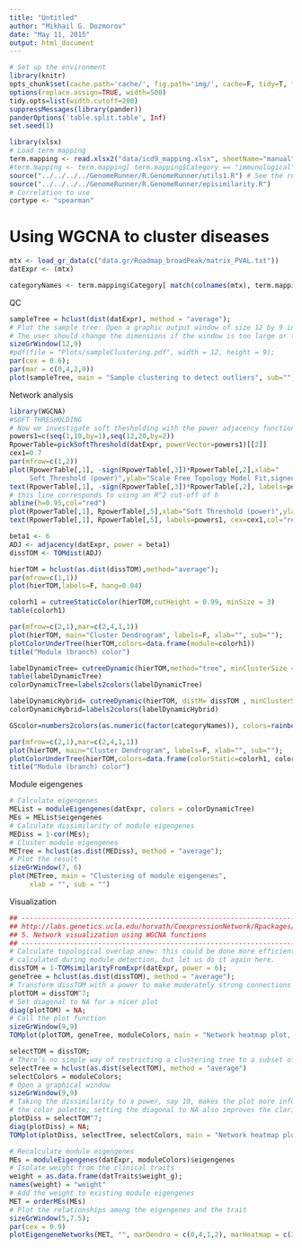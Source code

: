 ```yaml
---
title: "Untitled"
author: "Mikhail G. Dozmorov"
date: "May 11, 2015"
output: html_document
---
```

```r
# Set up the environment
library(knitr) 
opts_chunk$set(cache.path='cache/', fig.path='img/', cache=F, tidy=T, fig.keep='high', dpi=100,  echo=F, autodep=T, width=200, warning=FALSE, comment=NA)
options(replace.assign=TRUE, width=500)
tidy.opts=list(width.cutoff=200)
suppressMessages(library(pander))
panderOptions('table.split.table', Inf)
set.seed(1)
```

```r
library(xlsx)
# Load term mapping
term.mapping <- read.xlsx2("data/icd9_mapping.xlsx", sheetName="manual")
#term.mapping <- term.mapping[ term.mapping$Category == "immunological", ]
source("../../../../GenomeRunner/R.GenomeRunner/utils1.R") # See the required packages there
source("../../../../GenomeRunner/R.GenomeRunner/episimilarity.R")
# Correlation to use
cortype <- "spearman"
```

Using WGCNA to cluster diseases
===

```r
mtx <- load_gr_data(c("data.gr/Roadmap_broadPeak/matrix_PVAL.txt"))
datExpr <- (mtx)

categoryNames <- term.mapping$Category[ match(colnames(mtx), term.mapping$Name) ]
```

QC 

```r
sampleTree = hclust(dist(datExpr), method = "average");
# Plot the sample tree: Open a graphic output window of size 12 by 9 inches
# The user should change the dimensions if the window is too large or too small.
sizeGrWindow(12,9)
#pdf(file = "Plots/sampleClustering.pdf", width = 12, height = 9);
par(cex = 0.6);
par(mar = c(0,4,2,0))
plot(sampleTree, main = "Sample clustering to detect outliers", sub="", xlab="", cex.lab = 1.5, cex.axis = 1.5, cex.main = 2)
```

Network analysis

```r
library(WGCNA)
#SOFT THRESHOLDING
# Now we investigate soft thesholding with the power adjacency function
powers1=c(seq(1,10,by=1),seq(12,20,by=2))
RpowerTable=pickSoftThreshold(datExpr, powerVector=powers1)[[2]]
cex1=0.7
par(mfrow=c(1,2))
plot(RpowerTable[,1], -sign(RpowerTable[,3])*RpowerTable[,2],xlab="
     Soft Threshold (power)",ylab="Scale Free Topology Model Fit,signed R^2",type="n")
text(RpowerTable[,1], -sign(RpowerTable[,3])*RpowerTable[,2], labels=powers1,cex=cex1,col="red")
# this line corresponds to using an R^2 cut-off of h
abline(h=0.95,col="red")
plot(RpowerTable[,1], RpowerTable[,5],xlab="Soft Threshold (power)",ylab="Mean Connectivity", type="n")
text(RpowerTable[,1], RpowerTable[,5], labels=powers1, cex=cex1,col="red")

beta1 <- 6
ADJ <- adjacency(datExpr, power = beta1)
dissTOM <- TOMdist(ADJ)

hierTOM = hclust(as.dist(dissTOM),method="average");
par(mfrow=c(1,1))
plot(hierTOM,labels=F, hang=0.04)

colorh1 = cutreeStaticColor(hierTOM,cutHeight = 0.99, minSize = 3)
table(colorh1)

par(mfrow=c(2,1),mar=c(2,4,1,1))
plot(hierTOM, main="Cluster Dendrogram", labels=F, xlab="", sub="");
plotColorUnderTree(hierTOM,colors=data.frame(module=colorh1))
title("Module (branch) color")

labelDynamicTree= cutreeDynamic(hierTOM,method="tree", minClusterSize = 3)
table(labelDynamicTree)
colorDynamicTree=labels2colors(labelDynamicTree)

labelDynamicHybrid= cutreeDynamic(hierTOM, distM= dissTOM , minClusterSize = 3)
colorDynamicHybrid=labels2colors(labelDynamicHybrid)

GScolor=numbers2colors(as.numeric(factor(categoryNames)), colors=rainbow(length(unique(categoryNames))))

par(mfrow=c(2,1),mar=c(2,4,1,1))
plot(hierTOM, main="Cluster Dendrogram", labels=F, xlab="", sub="");
plotColorUnderTree(hierTOM,colors=data.frame(colorStatic=colorh1, colorDynamicTree, colorDynamicHybrid, GScolor))
title("Module (branch) color")
```

Module eigengenes

```r
# Calculate eigengenes
MEList = moduleEigengenes(datExpr, colors = colorDynamicTree)
MEs = MEList$eigengenes
# Calculate dissimilarity of module eigengenes
MEDiss = 1-cor(MEs);
# Cluster module eigengenes
METree = hclust(as.dist(MEDiss), method = "average");
# Plot the result
sizeGrWindow(7, 6)
plot(METree, main = "Clustering of module eigengenes",
     xlab = "", sub = "")
```

Visualization

```r
## ----------------------------------------------------------------------------
## http://labs.genetics.ucla.edu/horvath/CoexpressionNetwork/Rpackages/WGCNA/Tutorials/FemaleLiver-05-Visualization.pdf
## 5. Network visualization using WGCNA functions
## ----------------------------------------------------------------------------
# Calculate topological overlap anew: this could be done more efficiently by saving the TOM
# calculated during module detection, but let us do it again here.
dissTOM = 1-TOMsimilarityFromExpr(datExpr, power = 6);
geneTree = hclust(as.dist(dissTOM), method = "average");
# Transform dissTOM with a power to make moderately strong connections more visible in the heatmap
plotTOM = dissTOM^7;
# Set diagonal to NA for a nicer plot
diag(plotTOM) = NA;
# Call the plot function
sizeGrWindow(9,9)
TOMplot(plotTOM, geneTree, moduleColors, main = "Network heatmap plot, all genes")

selectTOM = dissTOM;
# There’s no simple way of restricting a clustering tree to a subset of genes, so we must re-cluster.
selectTree = hclust(as.dist(selectTOM), method = "average")
selectColors = moduleColors;
# Open a graphical window
sizeGrWindow(9,9)
# Taking the dissimilarity to a power, say 10, makes the plot more informative by effectively changing
# the color palette; setting the diagonal to NA also improves the clarity of the plot
plotDiss = selectTOM^7;
diag(plotDiss) = NA;
TOMplot(plotDiss, selectTree, selectColors, main = "Network heatmap plot, selected genes")

# Recalculate module eigengenes
MEs = moduleEigengenes(datExpr, moduleColors)$eigengenes
# Isolate weight from the clinical traits
weight = as.data.frame(datTraits$weight_g);
names(weight) = "weight"
# Add the weight to existing module eigengenes
MET = orderMEs(MEs)
# Plot the relationships among the eigengenes and the trait
sizeGrWindow(5,7.5);
par(cex = 0.9)
plotEigengeneNetworks(MET, "", marDendro = c(0,4,1,2), marHeatmap = c(3,4,1,2), cex.lab = 0.8, xLabelsAngle = 90)
```

